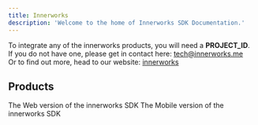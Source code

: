 ```yaml
---
title: Innerworks
description: 'Welcome to the home of Innerworks SDK Documentation.'
---
```


<Note>To integrate any of the innerworks products, you will need a **PROJECT_ID**.\
If you do not have one, please get in contact here: tech@innerworks.me\
Or to find out more, head to our website: [innerworks](https://www.innerworks.me)</Note>


## Products

<CardGroup cols={2}>
  <Card
    title="Web SDK"
    icon="computer"
    href="https://innerworks.mintlify.app/products/Web-SDK"
  >
    The Web version of the innerworks SDK
  </Card>
  <Card
    title="Mobile SDK"
    icon="mobile"
    href="https://innerworks.mintlify.app/products/Mobile-SDK"
  >
    The Mobile version of the innerworks SDK
  </Card>
</CardGroup>